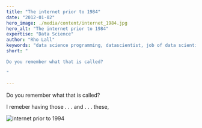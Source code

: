 ```yaml
---
title: "The internet prior to 1984"
date: "2012-01-02"
hero_image: ./media/content/internet_1984.jpg
hero_alt: "The internet prior to 1984"
expertise: "Data Science"
author: "Rho Lall"
keywords: "data science programming, datascientist, job of data scientist, data driven insights, data driven solutions"
short: "

Do you remember what that is called?

"

---
```

Do you remember what that is called?

I remeber having those . . . and  . . . these,

![internet prior to 1994](./media/content/internet_1994.png)

